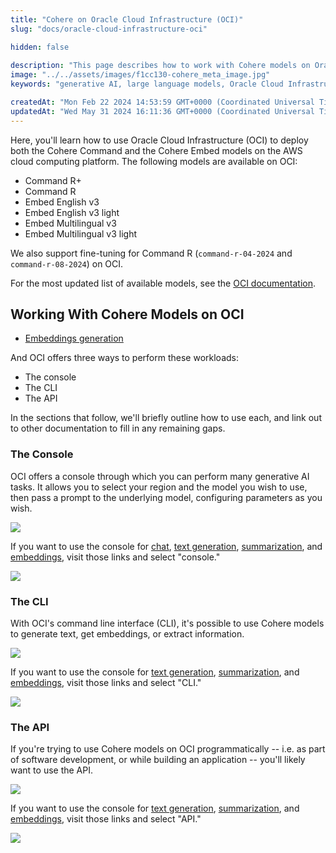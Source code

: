 ```yaml
---
title: "Cohere on Oracle Cloud Infrastructure (OCI)"
slug: "docs/oracle-cloud-infrastructure-oci"

hidden: false
 
description: "This page describes how to work with Cohere models on Oracle Cloud Infrastructure (OCI)"
image: "../../assets/images/f1cc130-cohere_meta_image.jpg"  
keywords: "generative AI, large language models, Oracle Cloud Infrastructure, OCI"

createdAt: "Mon Feb 22 2024 14:53:59 GMT+0000 (Coordinated Universal Time)"
updatedAt: "Wed May 31 2024 16:11:36 GMT+0000 (Coordinated Universal Time)"
---
```

Here, you'll learn how to use Oracle Cloud Infrastructure (OCI) to deploy both the Cohere Command and the Cohere Embed models on the AWS cloud computing platform. The following models are available on OCI:

- Command R+
- Command R
- Embed English v3
- Embed English v3 light 
- Embed Multilingual v3
- Embed Multilingual v3 light

We also support fine-tuning for Command R (`command-r-04-2024` and `command-r-08-2024`) on OCI. 

For the most updated list of available models, see the [OCI documentation](https://docs.oracle.com/en-us/iaas/Content/generative-ai/pretrained-models.htm).

## Working With Cohere Models on OCI

- [Embeddings generation](https://docs.oracle.com/en-us/iaas/Content/generative-ai/use-playground-embed.htm#playground-embed)

And OCI offers three ways to perform these workloads:

- The console
- The CLI
- The API

In the sections that follow, we'll briefly outline how to use each, and link out to other documentation to fill in any remaining gaps. 

### The Console

OCI offers a console through which you can perform many generative AI tasks. It allows you to select your region and the model you wish to use, then pass a prompt to the underlying model, configuring parameters as you wish.

![](../../assets/images/oracle-cloud-infrastructure-oci-1.png)


If you want to use the console for [chat](https://docs.oracle.com/en-us/iaas/Content/generative-ai/use-playground-chat.htm), [text generation](https://docs.oracle.com/en-us/iaas/Content/generative-ai/use-playground-generate.htm#playground-generate), [summarization](https://docs.oracle.com/en-us/iaas/Content/generative-ai/use-playground-summarize.htm#playground-summarize), and [embeddings](https://docs.oracle.com/en-us/iaas/Content/generative-ai/use-playground-embed.htm#playground-embed), visit those links and select "console."

![](../../assets/images/oracle-cloud-infrastructure-oci-2.png)


### The CLI

With OCI's command line interface (CLI), it's possible to use Cohere models to generate text, get embeddings, or extract information. 

![](../../assets/images/oracle-cloud-infrastructure-oci-3.png)


If you want to use the console for [text generation](https://docs.oracle.com/en-us/iaas/Content/generative-ai/use-playground-generate.htm#playground-generate), [summarization](https://docs.oracle.com/en-us/iaas/Content/generative-ai/use-playground-summarize.htm#playground-summarize), and [embeddings](https://docs.oracle.com/en-us/iaas/Content/generative-ai/use-playground-embed.htm#playground-embed), visit those links and select "CLI."

![](../../assets/images/oracle-cloud-infrastructure-oci-4.png)


### The API

If you're trying to use Cohere models on OCI programmatically -- i.e. as part of software development, or while building an application -- you'll likely want to use the API.

![](../../assets/images/oracle-cloud-infrastructure-oci-5.png)


If you want to use the console for [text generation](https://docs.oracle.com/en-us/iaas/Content/generative-ai/use-playground-generate.htm#playground-generate), [summarization](https://docs.oracle.com/en-us/iaas/Content/generative-ai/use-playground-summarize.htm#playground-summarize), and [embeddings](https://docs.oracle.com/en-us/iaas/Content/generative-ai/use-playground-embed.htm#playground-embed), visit those links and select "API."

![](../../assets/images/oracle-cloud-infrastructure-oci-6.png)